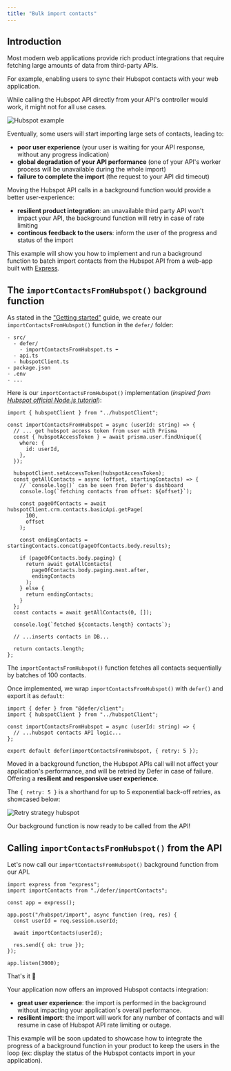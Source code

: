 ```yaml
---
title: "Bulk import contacts"
---
```


## Introduction

Most modern web applications provide rich product integrations that require fetching large amounts of data from third-party APIs.

For example, enabling users to sync their Hubspot contacts with your web application.

While calling the Hubspot API directly from your API's controller would work, it might not for all use cases.

<Frame>
  <img
    src="/images/features/retries/hubspot-example.png"
    alt="Hubspot example"
  />
</Frame>

Eventually, some users will start importing large sets of contacts, leading to:

- **poor user experience** (your user is waiting for your API response, without any progress indication)
- **global degradation of your API performance** (one of your API's worker process will be unavailable during the whole import)
- **failure to complete the import** (the request to your API did timeout)

Moving the Hubspot API calls in a background function would provide a better user-experience:

- **resilient product integration**: an unavailable third party API won't impact your API, the background function will retry in case of rate limiting
- **continous feedback to the users**: inform the user of the progress and status of the import

This example will show you how to implement and run a background function to batch import contacts from the Hubspot API from a web-app built with [Express](https://expressjs.com/).

## The `importContactsFromHubspot()` background function

As stated in the ["Getting started"](/get-started/quickstart/nextjs) guide, we create our `importContactsFromHubspot()` function in the `defer/` folder:

```
- src/
  - defer/
    - importContactsFromHubspot.ts ⬅
  - api.ts
  - hubspotClient.ts
- package.json
- .env
- ...
```

Here is our `importContactsFromHubspot()` implementation (_inspired from [Hubspot official Node.js tutorial](https://developers.hubspot.com/docs/api/idea-tracker-tutorial-part-1)_):

```tsx defer/importContactsFromHubspot.ts
import { hubspotClient } from "../hubspotClient";

const importContactsFromHubspot = async (userId: string) => {
  // ... get hubspot access token from user with Prisma
  const { hubspotAccessToken } = await prisma.user.findUnique({
    where: {
      id: userId,
    },
  });

  hubspotClient.setAccessToken(hubspotAccessToken);
  const getAllContacts = async (offset, startingContacts) => {
    // `console.log()` can be seen from Defer's dashboard
    console.log(`fetching contacts from offset: ${offset}`);

    const pageOfContacts = await hubspotClient.crm.contacts.basicApi.getPage(
      100,
      offset
    );

    const endingContacts = startingContacts.concat(pageOfContacts.body.results);

    if (pageOfContacts.body.paging) {
      return await getAllContacts(
        pageOfContacts.body.paging.next.after,
        endingContacts
      );
    } else {
      return endingContacts;
    }
  };
  const contacts = await getAllContacts(0, []);

  console.log(`fetched ${contacts.length} contacts`);

  // ...inserts contacts in DB...

  return contacts.length;
};
```

The `importContactsFromHubspot()` function fetches all contacts sequentially by batches of 100 contacts.

Once implemented, we wrap `importContactsFromHubspot()` with `defer()` and export it as `default`:

```tsx defer/importContactsFromHubspot.ts
import { defer } from "@defer/client";
import { hubspotClient } from "../hubspotClient";

const importContactsFromHubspot = async (userId: string) => {
  // ...hubspot contacts API logic...
};

export default defer(importContactsFromHubspot, { retry: 5 });
```

Moved in a background function, the Hubspot APIs call will not affect your application's performance, and will be retried by Defer in case of failure. Offering a **resilient and responsive user experience**.

The `{ retry: 5 }` is a shorthand for up to 5 exponential back-off retries, as showcased below:

<Frame>
  <img
    src="/images/features/retries/hubspot-retry-5.png"
    alt="Retry strategy hubspot"
  />
</Frame>

Our background function is now ready to be called from the API!

## Calling `importContactsFromHubspot()` from the API

Let's now call our `importContactsFromHubspot()` background function from our API.

```tsx defer/importContactsFromHubspot.ts
import express from "express";
import importContacts from "./defer/importContacts";

const app = express();

app.post("/hubspot/import", async function (req, res) {
  const userId = req.session.userId;

  await importContacts(userId);

  res.send({ ok: true });
});

app.listen(3000);
```

That's it 🎉

Your application now offers an improved Hubspot contacts integration:

- **great user experience**: the import is performed in the background without impacting your application's overall performance.
- **resilient import**: the import will work for any number of contacts and will resume in case of Hubspot API rate limiting or outage.

This example will be soon updated to showcase how to integrate the progress of a background function in your product to keep the users in the loop (ex: display the status of the Hubspot contacts import in your application).

